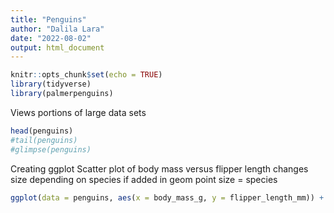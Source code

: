 ```yaml
---
title: "Penguins"
author: "Dalila Lara"
date: "2022-08-02"
output: html_document
---
```


```r
knitr::opts_chunk$set(echo = TRUE)
library(tidyverse)
library(palmerpenguins)
```

Views portions of large data sets 
```r
head(penguins)
#tail(penguins)
#glimpse(penguins)
```

Creating ggplot
Scatter plot of body mass versus flipper length
changes size depending on species if added in geom point size = species
```r
ggplot(data = penguins, aes(x = body_mass_g, y = flipper_length_mm)) + geom_point(aes(color = species), size = 4)
```



